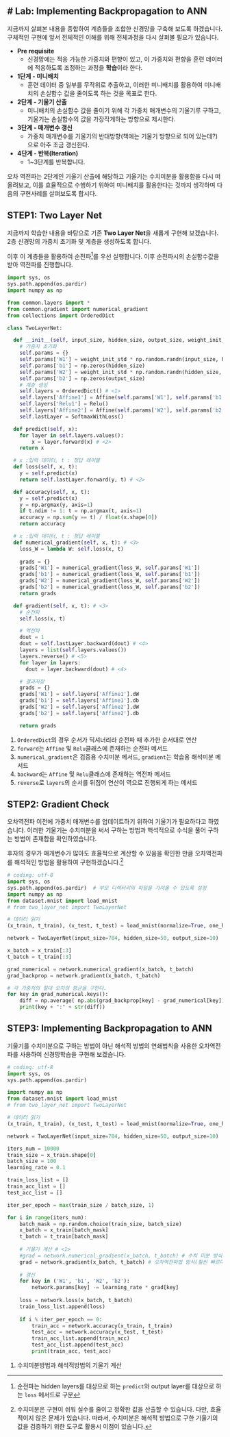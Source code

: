 # Lab: Implementing Backpropagation to ANN 
---

지금까지 살펴본 내용을 종합하여 계층들을 조합한 신경망을 구축해 보도록 하겠습니다.  구체적인 구현에 앞서 전체적인 이해를 위해 전체과정을 다시 살펴볼 필요가 있습니다.

-   **Pre requisite**
    + 신경망에는 적응 가능한 가중치와 편향이 있고, 이 가중치와 편향을 훈련 데이터에 적응하도록 조정하는 과정을 **학습**이라 한다.
-   **1단계 - 미니배치**
    + 훈련 데이터 중 일부를 무작위로 추출하고, 이러한 미니배치를 활용하여 미니배치의 손실함수 값을 줄이도록 하는 것을 목표로 한다.
-   **2단계 - 기울기 산출**
    + 미니배치의 손실함수 값을 줄이기 위해 각 가중치 매개변수의 기울기루 구하고, 기울기는 손실함수의 값을 가장작게하는 방향으로 제시한다.
-   **3단계 - 매개변수 갱신**
    + 가중치 매개변수를 기울기의 반대방향(책에는 기울기 방향으로 되어 있는데?)으로 아주 조금 갱신한다.
-   **4단계 - 반복(Iteration)**
    + 1~3단계를 반복합니다.

오차 역전파는 2단계인 기울기 산출에 해당하고 기울기는 수치미분을 활용함을 다시 떠올려보고, 이를 효율적으로 수행하기 위하여 미니배치를 활용한다는 것까지 생각하며 다음의 구현사례를 살펴보도록 합시다.

## STEP1: Two Layer Net

지금까지 학습한 내용을 바탕으로 기존 **Two Layer Net**을 새롭게 구현해 보겠습니다. 2층 신경망의 가중치 초기화 및 계층을 생성하도록 합니다.

이후 이 계층들을 활용하여 순전파^[순전파는 hidden layers를 대상으로 하는 `predict`와 output layer를 대상으로 하는 `loss` 메서드로 구분]를 우선 실행합니다. 이후 순전파시의 손실함수값을 받아 역전파를 진행합니다.

```python
import sys, os
sys.path.append(os.pardir)
import numpy as np

from common.layers import *
from common.gradient import numerical_gradient
from collections import OrderedDict

class TwoLayerNet:

  def __init__(self, input_size, hidden_size, output_size, weight_init_std = 0.01):
    # 가중치 초기화
    self.params = {}
    self.params['W1'] = weight_init_std * np.random.randn(input_size, hidden_size)
    self.params['b1'] = np.zeros(hidden_size)
    self.params['W2'] = weight_init_std * np.random.randn(hidden_size, output_size) 
    self.params['b2'] = np.zeros(output_size)
    # 계층 생성
    self.layers = OrderedDict() # <1>
    self.layers['Affine1'] = Affine(self.params['W1'], self.params['b1'])
    self.layers['Relu1'] = Relu()
    self.layers['Affine2'] = Affine(self.params['W2'], self.params['b2'])
    self.lastLayer = SoftmaxWithLoss()

  def predict(self, x):
    for layer in self.layers.values():
        x = layer.forward(x) # <2>
    return x

  # x :입력 데이터, t : 정답 레이블
  def loss(self, x, t):
    y = self.predict(x)
    return self.lastLayer.forward(y, t) # <2>

  def accuracy(self, x, t):
    y = self.predict(x)
    y = np.argmax(y, axis=1)
    if t.ndim != 1: t = np.argmax(t, axis=1)
    accuracy = np.sum(y == t) / float(x.shape[0])
    return accuracy

  # x :입력 데이터, t : 정답 레이블
  def numerical_gradient(self, x, t): # <3>
    loss_W = lambda W: self.loss(x, t)
    
    grads = {}
    grads['W1'] = numerical_gradient(loss_W, self.params['W1'])
    grads['b1'] = numerical_gradient(loss_W, self.params['b1'])
    grads['W2'] = numerical_gradient(loss_W, self.params['W2'])
    grads['b2'] = numerical_gradient(loss_W, self.params['b2'])
    return grads

  def gradient(self, x, t): # <3>
    # 순전파
    self.loss(x, t)

    # 역전파
    dout = 1
    dout = self.lastLayer.backward(dout) # <4>
    layers = list(self.layers.values())
    layers.reverse() # <5>
    for layer in layers:
      dout = layer.backward(dout) # <4>

    # 결과저장
    grads = {}
    grads['W1'] = self.layers['Affine1'].dW
    grads['b1'] = self.layers['Affine1'].db
    grads['W2'] = self.layers['Affine2'].dW
    grads['b2'] = self.layers['Affine2'].db

    return grads
```
1. `OrderedDict`의 경우 순서가 딕셔너리라 순전파 때 추가한 순서대로 연산
2. `forward`는 `Affine` 및 `Relu`클래스에 존재하는 순전파 메서드
3. `numerical_gradient`은 검증용 수치미분 메서드, `gradient`는 학습용 해석미분 메서드
4. `backward`는 `Affine` 및 `Relu`클래스에 존재하는 역전파 메서드
5. `reverse`로 `layers`의 순서를 뒤집어 연산이 역으로 진행되게 하는 메서드

## STEP2: Gradient Check

오차역전파 이전에 가중치 매개변수를 업데이트하기 위하여 기울기가 필요하다고 하였습니다. 이러한 기울기는 수치미분을 써서 구하는 방법과 핵석적으로 수식을 풀어 구하는 방법이 존재합을 확인하였습니다. 

후자의 경우가 매개변수가 많아도 효율적으로 계산할 수 있음을 확인한 만큼 오차역전파를 해석적인 방법을 활용하여 구현하겠습니다.^[수치미분은 구현이 쉬워 실수를 줄이고 정확한 값을 산출할 수 있습니다. 다만, 효율적이지 않은 문제가 있습니다. 따라서, 수치미분은 해석적 방법으로 구한 기울기의 값을 검증하기 위한 도구로 활용시 이점이 있습니다.]

```python
# coding: utf-8
import sys, os
sys.path.append(os.pardir)  # 부모 디렉터리의 파일을 가져올 수 있도록 설정
import numpy as np
from dataset.mnist import load_mnist
# from two_layer_net import TwoLayerNet

# 데이터 읽기
(x_train, t_train), (x_test, t_test) = load_mnist(normalize=True, one_hot_label=True)

network = TwoLayerNet(input_size=784, hidden_size=50, output_size=10)

x_batch = x_train[:3]
t_batch = t_train[:3]

grad_numerical = network.numerical_gradient(x_batch, t_batch)
grad_backprop = network.gradient(x_batch, t_batch)

# 각 가중치의 절대 오차의 평균을 구한다.
for key in grad_numerical.keys():
    diff = np.average( np.abs(grad_backprop[key] - grad_numerical[key]) )
    print(key + ":" + str(diff))
```

## STEP3: Implementing Backpropagation to ANN

기울기를 수치미분으로 구하는 방법이 아닌 해석적 방법의 연쇄법칙을 사용한 오차역전파를 사용하여 신경망학습을 구현해 보겠습니다. 

```python
# coding: utf-8
import sys, os
sys.path.append(os.pardir)

import numpy as np
from dataset.mnist import load_mnist
# from two_layer_net import TwoLayerNet

# 데이터 읽기
(x_train, t_train), (x_test, t_test) = load_mnist(normalize=True, one_hot_label=True)

network = TwoLayerNet(input_size=784, hidden_size=50, output_size=10)

iters_num = 10000
train_size = x_train.shape[0]
batch_size = 100
learning_rate = 0.1

train_loss_list = []
train_acc_list = []
test_acc_list = []

iter_per_epoch = max(train_size / batch_size, 1)

for i in range(iters_num):
    batch_mask = np.random.choice(train_size, batch_size)
    x_batch = x_train[batch_mask]
    t_batch = t_train[batch_mask]
    
    # 기울기 계산 # <1>
    #grad = network.numerical_gradient(x_batch, t_batch) # 수치 미분 방식
    grad = network.gradient(x_batch, t_batch) # 오차역전파법 방식(훨씬 빠르다)
    
    # 갱신
    for key in ('W1', 'b1', 'W2', 'b2'):
        network.params[key] -= learning_rate * grad[key]
    
    loss = network.loss(x_batch, t_batch)
    train_loss_list.append(loss)
    
    if i % iter_per_epoch == 0:
        train_acc = network.accuracy(x_train, t_train)
        test_acc = network.accuracy(x_test, t_test)
        train_acc_list.append(train_acc)
        test_acc_list.append(test_acc)
        print(train_acc, test_acc)
```
1. 수치미분방법과 해석적방법의 기울기 계산